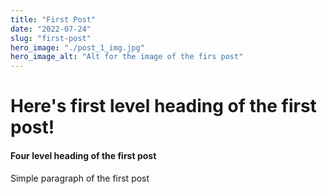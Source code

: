 ```yaml
---
title: "First Post"
date: "2022-07-24"
slug: "first-post"
hero_image: "./post_1_img.jpg"
hero_image_alt: "Alt for the image of the firs post"
---
```


# Here's first level heading of the first post!

#### Four level heading of the first post

Simple paragraph of the first post